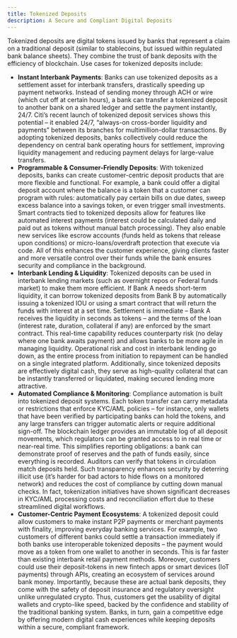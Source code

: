 ```yaml
---
title: Tokenized Deposits
description: A Secure and Compliant Digital Deposits
---
```


Tokenized deposits are digital tokens issued by banks that represent a claim on
a traditional deposit (similar to stablecoins, but issued within regulated bank
balance sheets). They combine the trust of bank deposits with the efficiency of
blockchain. Use cases for tokenized deposits include:

- **Instant Interbank Payments**: Banks can use tokenized deposits as a
  settlement asset for interbank transfers, drastically speeding up payment
  networks. Instead of sending money through ACH or wire (which cut off at
  certain hours), a bank can transfer a tokenized deposit to another bank on a
  shared ledger and settle the payment instantly, 24/7. Citi’s recent launch of
  tokenized deposit services shows this potential – it enabled 24/7, “always-on
  cross-border liquidity and payments” between its branches for
  multimillion-dollar transactions. By adopting tokenized deposits, banks
  collectively could reduce the dependency on central bank operating hours for
  settlement, improving liquidity management and reducing payment delays for
  large-value transfers.
- **Programmable & Consumer-Friendly Deposits**: With tokenized deposits, banks
  can create customer-centric deposit products that are more flexible and
  functional. For example, a bank could offer a digital deposit account where
  the balance is a token that a customer can program with rules: automatically
  pay certain bills on due dates, sweep excess balance into a savings token, or
  even trigger small investments. Smart contracts tied to tokenized deposits
  allow for features like automated interest payments (interest could be
  calculated daily and paid out as tokens without manual batch processing). They
  also enable new services like escrow accounts (funds held as tokens that
  release upon conditions) or micro-loans/overdraft protection that execute via
  code. All of this enhances the customer experience, giving clients faster and
  more versatile control over their funds while the bank ensures security and
  compliance in the background.
- **Interbank Lending & Liquidity**: Tokenized deposits can be used in interbank
  lending markets (such as overnight repos or Federal funds market) to make them
  more efficient. If Bank A needs short-term liquidity, it can borrow tokenized
  deposits from Bank B by automatically issuing a tokenized IOU or using a smart
  contract that will return the funds with interest at a set time. Settlement is
  immediate – Bank A receives the liquidity in seconds as tokens – and the terms
  of the loan (interest rate, duration, collateral if any) are enforced by the
  smart contract. This real-time capability reduces counterparty risk (no delay
  where one bank awaits payment) and allows banks to be more agile in managing
  liquidity. Operational risk and cost in interbank lending go down, as the
  entire process from initiation to repayment can be handled on a single
  integrated platform. Additionally, since tokenized deposits are effectively
  digital cash, they serve as high-quality collateral that can be instantly
  transferred or liquidated, making secured lending more attractive.
- **Automated Compliance & Monitoring**: Compliance automation is built into
  tokenized deposit systems. Each token transfer can carry metadata or
  restrictions that enforce KYC/AML policies – for instance, only wallets that
  have been verified by participating banks can hold the tokens, and any large
  transfers can trigger automatic alerts or require additional sign-off. The
  blockchain ledger provides an immutable log of all deposit movements, which
  regulators can be granted access to in real time or near-real time. This
  simplifies reporting obligations: a bank can demonstrate proof of reserves and
  the path of funds easily, since everything is recorded. Auditors can verify
  that tokens in circulation match deposits held. Such transparency enhances
  security by deterring illicit use (it’s harder for bad actors to hide flows on
  a monitored network) and reduces the cost of compliance by cutting down manual
  checks. In fact, tokenization initiatives have shown significant decreases in
  KYC/AML processing costs and reconciliation effort due to these streamlined
  digital workflows.
- **Customer-Centric Payment Ecosystems**: A tokenized deposit could allow
  customers to make instant P2P payments or merchant payments with finality,
  improving everyday banking services. For example, two customers of different
  banks could settle a transaction immediately if both banks use interoperable
  tokenized deposits – the payment would move as a token from one wallet to
  another in seconds. This is far faster than existing interbank retail payment
  methods. Moreover, customers could use their deposit-tokens in new fintech
  apps or smart devices (IoT payments) through APIs, creating an ecosystem of
  services around bank money. Importantly, because these are actual bank
  deposits, they come with the safety of deposit insurance and regulatory
  oversight unlike unregulated crypto. Thus, customers get the usability of
  digital wallets and crypto-like speed, backed by the confidence and stability
  of the traditional banking system. Banks, in turn, gain a competitive edge by
  offering modern digital cash experiences while keeping deposits within a
  secure, compliant framework.
